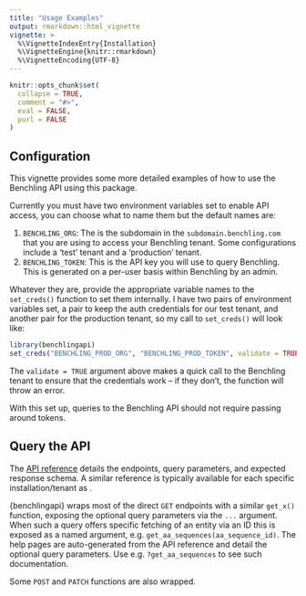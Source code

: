```yaml
---
title: "Usage Examples"
output: rmarkdown::html_vignette
vignette: >
  %\VignetteIndexEntry{Installation}
  %\VignetteEngine{knitr::rmarkdown}
  %\VignetteEncoding{UTF-8}
---
```


```r
knitr::opts_chunk$set(
  collapse = TRUE,
  comment = "#>",
  eval = FALSE,
  purl = FALSE
)
```

## Configuration

This vignette provides some more detailed examples of how to use the Benchling
API using this package.

Currently you must have two environment variables set to enable API access, you
can choose what to name them but the default names are:

1. `BENCHLING_ORG`: The is the subdomain in the `subdomain.benchling.com` that
   you are using to access your Benchling tenant. Some configurations include a 
   'test' tenant and a 'production' tenant.
2. `BENCHLING_TOKEN`: This is the API key you will use to query Benchling. This
   is generated on a per-user basis within Benchling by an admin.

Whatever they are, provide the appropriate variable names to the `set_creds()`
function to set them internally. I have two pairs of environment variables set,
a pair to keep the auth credentials for our test tenant, and another pair for
the production tenant, so my call to `set_creds()` will look like:

```r
library(benchlingapi)
set_creds("BENCHLING_PROD_ORG", "BENCHLING_PROD_TOKEN", validate = TRUE)
```

The `validate = TRUE` argument above makes a quick call to the Benchling tenant
to ensure that the credentials work -- if they don't, the function will throw
an error.

With this set up, queries to the Benchling API should not require passing around tokens.

## Query the API

The [API reference](https://benchling.com/api/reference) details the endpoints, 
query parameters, and expected response schema. A similar reference is typically 
available for each specific installation/tenant as 
\url{https://TENANT.benchling.com/api/reference#/}. 

{benchlingapi} wraps most of the direct `GET` endpoints with a similar `get_x()` 
function, exposing the optional query parameters via the `...` argument. When such 
a query offers specific fetching of an entity via an ID this is exposed as a named
argument, e.g. `get_aa_sequences(aa_sequence_id)`. The help pages are auto-generated
from the API reference and detail the optional query parameters. Use e.g. `?get_aa_sequences` 
to see such documentation.

Some `POST` and `PATCH` functions are also wrapped. 
